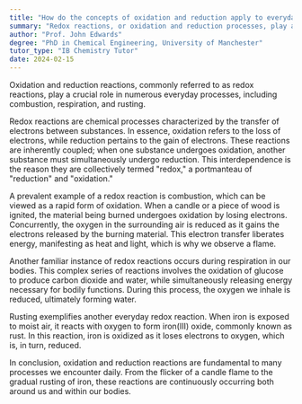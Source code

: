 ```yaml
---
title: "How do the concepts of oxidation and reduction apply to everyday reactions?"
summary: "Redox reactions, or oxidation and reduction processes, play a crucial role in everyday activities such as combustion, respiration, and rusting."
author: "Prof. John Edwards"
degree: "PhD in Chemical Engineering, University of Manchester"
tutor_type: "IB Chemistry Tutor"
date: 2024-02-15
---
```


Oxidation and reduction reactions, commonly referred to as redox reactions, play a crucial role in numerous everyday processes, including combustion, respiration, and rusting.

Redox reactions are chemical processes characterized by the transfer of electrons between substances. In essence, oxidation refers to the loss of electrons, while reduction pertains to the gain of electrons. These reactions are inherently coupled; when one substance undergoes oxidation, another substance must simultaneously undergo reduction. This interdependence is the reason they are collectively termed "redox," a portmanteau of "reduction" and "oxidation."

A prevalent example of a redox reaction is combustion, which can be viewed as a rapid form of oxidation. When a candle or a piece of wood is ignited, the material being burned undergoes oxidation by losing electrons. Concurrently, the oxygen in the surrounding air is reduced as it gains the electrons released by the burning material. This electron transfer liberates energy, manifesting as heat and light, which is why we observe a flame.

Another familiar instance of redox reactions occurs during respiration in our bodies. This complex series of reactions involves the oxidation of glucose to produce carbon dioxide and water, while simultaneously releasing energy necessary for bodily functions. During this process, the oxygen we inhale is reduced, ultimately forming water.

Rusting exemplifies another everyday redox reaction. When iron is exposed to moist air, it reacts with oxygen to form iron(III) oxide, commonly known as rust. In this reaction, iron is oxidized as it loses electrons to oxygen, which is, in turn, reduced.

In conclusion, oxidation and reduction reactions are fundamental to many processes we encounter daily. From the flicker of a candle flame to the gradual rusting of iron, these reactions are continuously occurring both around us and within our bodies.
    